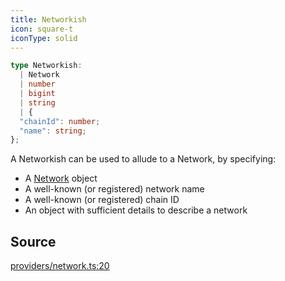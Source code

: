 ```yaml
---
title: Networkish
icon: square-t
iconType: solid
---
```


```ts
type Networkish: 
  | Network
  | number
  | bigint
  | string
  | {
  "chainId": number;
  "name": string;
};
```

A Networkish can be used to allude to a Network, by specifying:

- A [Network](/content/classes/Network) object
- A well-known (or registered) network name
- A well-known (or registered) chain ID
- An object with sufficient details to describe a network

## Source

[providers/network.ts:20](https://github.com/dominant-strategies/quais.js/blob/9cd48558df3d21b38e50dd81be3a8b94ee4847f2/src/providers/network.ts#L20)
